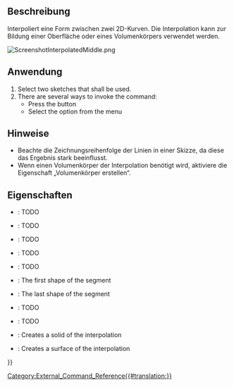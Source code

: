 <languages/>

{{Docnav/de
|[[CurvedShapes_CurvedSegment/de| GeschwungenesSegment]]
|[[CurvedShapes_SurfaceCut/de| OberflächenSchnitt]]
|[[CurvedShapes_Workbench/de|CurvedShapes]]
|IconL=CurvedShapes_CurvedSegment.svg
|IconR=CurvedShapes_SurfaceCut.svg
|IconC=CurvedShapes_workbench_icon.svg
}}

{{GuiCommand/de
|Name=CurvedShapes InterpolatedMiddle
|Name/de=CurvedShapes InterpolierteMitte
|MenuLocation=Gebogene Formen → Interpolierte Mitte
|Workbenches=[[CurvedShapes_Workbench/de|Arbeitsbereich CurvedShapes]]
|Shortcut=
|SeeAlso=
}}

<span id="Description"></span>
==Beschreibung==

Interpoliert eine Form zwischen zwei 2D-Kurven. Die Interpolation kann zur Bildung einer Oberfläche oder eines Volumenkörpers verwendet werden.

[[File:ScreenshotInterpolatedMiddle.png|none|thumb]]
{{Caption|Abbildung eines einfachen FreeCAD-Projekts mit zwei Skizzen unter Verwendung des Befehls InterpolierteMitte}}

<span id="Usage"></span>
==Anwendung==

<div lang="en" dir="ltr" class="mw-content-ltr">
# Select two sketches that shall be used.
# There are several ways to invoke the command:
#* Press the {{Button|[[Image:CurvedShapes_InterpolatedMiddle.svg|16px]] [[CurvedShapes_InterpolatedMiddle|Interpolated Middle]]}} button
#* Select the {{MenuCommand|Curved Shapes → [[Image:CurvedShapes_InterpolatedMiddle.svg|16px]] Interpolated Middle}} option from the menu
</div>

<span id="Notes"></span>
==Hinweise==

* Beachte die Zeichnungsreihenfolge der Linien in einer Skizze, da diese das Ergebnis stark beeinflusst.
* Wenn einen Volumenkörper der Interpolation benötigt wird, aktiviere die Eigenschaft „Volumenkörper erstellen“.

<span id="Properties"></span>
==Eigenschaften==

{{Properties_Title|Interpolierte Mitte}}

<div lang="en" dir="ltr" class="mw-content-ltr">
* {{PropertyData|Interpolation Points}}: TODO
* {{PropertyData|Loft Max Degree}}: TODO
* {{PropertyData|Max Loft Size}}: TODO
* {{PropertyData|Normal Shape1}}: TODO
* {{PropertyData|Normal Shape2}}: TODO
* {{PropertyData|Shape1}}: The first shape of the segment
* {{PropertyData|Shape2}}: The last shape of the segment
* {{PropertyData|Twist}}: TODO
* {{PropertyData|Twist Reverse}}: TODO
* {{PropertyData|make Solid}}: Creates a solid of the interpolation
* {{PropertyData|make Surface}}: Creates a surface of the interpolation
</div>


{{Docnav/de
|[[CurvedShapes_CurvedSegment/de| GeschwungenesSegment]]
|[[CurvedShapes_SurfaceCut/de| OberflächenSchnitt]]
|[[CurvedShapes_Workbench/de|CurvedShapes]]
|IconL=CurvedShapes_CurvedSegment.svg
|IconR=CurvedShapes_SurfaceCut.svg
|IconC=CurvedShapes_workbench_icon.svg
}}

{{Userdocnavi{{#translation:}}}}
[[Category:External_Command_Reference{{#translation:}}]]